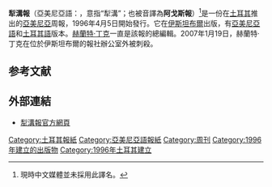 '''犁溝報'''（亞美尼亞語：{{lang|hy|Ակօս}}，意指“犁溝”；也被音譯為'''阿戈斯報'''）<ref>現時中文媒體並未採用此譯名。</ref>是一份在[[土耳其|土耳其]]推出的[[亞美尼亞人|亞美尼亞]]周報，1996年4月5日開始發行。它在[[伊斯坦堡|伊斯坦布爾]]出版，有[[亚美尼亚语|亞美尼亞語]]和[[土耳其语|土耳其語]]版本。[[赫蘭特·丁克|赫蘭特·丁克]]一直是該報的總編輯。2007年1月19日，赫蘭特·丁克在位於伊斯坦布爾的報社辦公室外被刺殺。

==参考文献==
{{reflist}}

== 外部連結 ==
* {{hy icon}}{{tr icon}}{{en icon}}[http://www.agos.com.tr 犁溝報官方網頁] {{Wayback|url=http://www.agos.com.tr/ |date=20070217161404 }}

{{Turkish-language newspapers|state=collapsed}}
{{Newspaper-stub}}

[[Category:土耳其報紙|Category:土耳其報紙]]
[[Category:亞美尼亞語報紙|Category:亞美尼亞語報紙]]
[[Category:周刊|Category:周刊]]
[[Category:1996年建立的出版物|Category:1996年建立的出版物]]
[[Category:1996年土耳其建立|Category:1996年土耳其建立]]